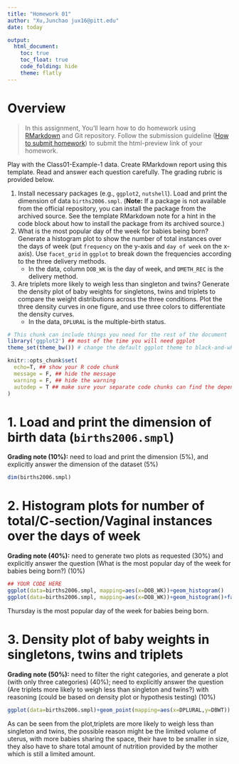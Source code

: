 ---
title: "Homework 01"
author: "Xu,Junchao jux16@pitt.edu"
date: today

output:
  html_document:
    toc: true
    toc_float: true
    code_folding: hide
    theme: flatly
---

# Overview

> In this assignment, You'll learn how to do homework using [RMarkdown](http://rmarkdown.rstudio.com) and Git repository. Follow the submission guideline ([How to submit homework](https://yurulin.github.io/class-data-mining/assignment/homework_instruction.html)) to submit the html-preview link of your homework.

Play with the Class01-Example-1 data. Create RMarkdown report using this template. Read and answer each question carefully. The grading rubric is provided below.

1. Install necessary packages (e.g., `ggplot2`, `nutshell`). Load and print the dimension of data `births2006.smpl`. (**Note:** If a package is not available from the official repository, you can install the package from the archived source. See the template RMarkdown note for a hint in the code block about how to install the package from its archived source.)
2. What is the most popular day of the week for babies being born? Generate a histogram plot to show the number of total instances over the days of week (put `frequency` on the y-axis and `day of week` on the x-axis). Use `facet_grid` in `ggplot` to break down the frequencies according to the three delivery methods. 
    + In the data, column `DOB_WK` is the day of week, and `DMETH_REC` is the delivery method.
3. Are triplets more likely to weigh less than singleton and twins? Generate the density plot of baby weights for singletons, twins and triplets to compare the weight distributions across the three conditions. Plot the three density curves in one figure, and use three colors to differentiate the density curves. 
    + In the data, `DPLURAL` is the multiple-birth status.

```{r document_setup, echo=F, message=F, warning=F}
# This chunk can include things you need for the rest of the document
library('ggplot2') ## most of the time you will need ggplot
theme_set(theme_bw()) # change the default ggplot theme to black-and-white

knitr::opts_chunk$set(
  echo=T, ## show your R code chunk
  message = F, ## hide the message
  warning = F, ## hide the warning
  autodep = T ## make sure your separate code chunks can find the dependencies (from other code chunk)
)
```

# 1. Load and print the dimension of birth data (`births2006.smpl`)
**Grading note (10%):** need to load and print the dimension (5%), and explicitly answer the dimension of the dataset (5%)


```{r}
dim(births2006.smpl)
```

# 2. Histogram plots for number of total/C-section/Vaginal instances over the days of week
**Grading note (40%):** need to generate two plots as requested (30%) and explicitly answer the question (What is the most popular day of the week for babies being born?) (10%)

```{r}
## YOUR CODE HERE
ggplot(data=births2006.smpl, mapping=aes(x=DOB_WK))+geom_histogram()
ggplot(data=births2006.smpl, mapping=aes(x=DOB_WK))+geom_histogram()+facet_wrap(~DMETH_REC)
```

Thursday is the most popular day of the week for babies being born.

# 3. Density plot of baby weights in singletons, twins and triplets
**Grading note (50%):** need to filter the right categories, and generate a plot (with only three categories) (40%); need to explicitly answer the question (Are triplets more likely to weigh less than singleton and twins?) with reasoning (could be based on density plot or hypothesis testing) (10%)

```{r}
ggplot(data=births2006.smpl)+geom_point(mapping=aes(x=DPLURAL,y=DBWT))
```
As can be seen from the plot,triplets are more likely to weigh less than singleton and twins, the possible reason might be the limited volume of uterus, with more babies sharing the space, their have to be smaller in size, they also have to share total amount of nutrition provided by the mother which is still a limited amount.
